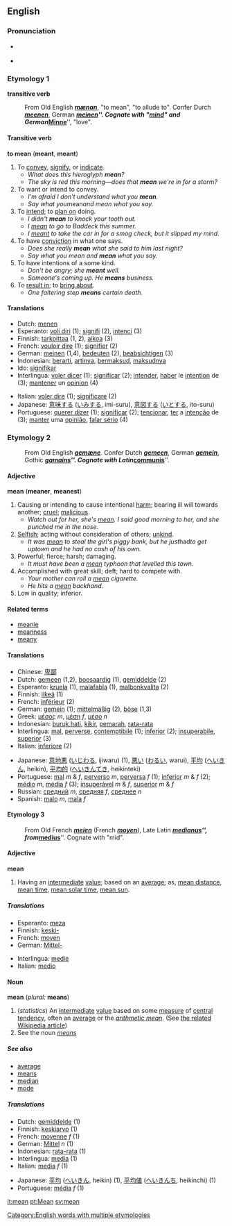 ==English==
=== Pronunciation ===
*{{IPAlink}} {{IPA|/miːn/}}
*{{AHD|/mēn/}}
=== Etymology 1 ===
''' transitive verb'''
:From Old English '''''[[mænan]]''''', "to mean", "to allude to". Confer Durch '''''[[meenen]]''''', German '''''[[meinen]]'''''. Cognate with "[[mind]]" and German '''''[[Minne]]''''', "love".

==== Transitive verb ====
'''to mean''' ('''meant''', '''meant''')
# To [[convey]], [[signify]], or [[indicate]].
#* ''What does this hieroglyph '''mean'''?'' 
#* ''The sky is red this morning&mdash;does that '''mean''' we're in for a storm?''
# To want or intend to convey.
#* ''I'm afraid I don't understand what you '''mean'''.''
#* ''Say what you ''mean'' and mean what you say.''
# To [[intend]]; to [[plan on]] doing.
#* ''I didn't '''mean''' to knock your tooth out.''
#* ''I [[mean]] to go to Baddeck this summer.''
#* ''I [[meant]] to take the car in for a smog check, but it slipped my mind.''
# To have [[conviction]] in what one says.
#* ''Does she really '''mean''' what she said to him last night?''
#* ''Say what you mean and '''mean''' what you say.''
# To have intentions of a some kind.
#* ''Don't be angry; she '''meant''' well.''
#* ''Someone's coming up.  He '''means''' business.''
# To [[result in]]; to [[bring about]].
#* ''One faltering step '''means''' certain death.''

==== Translations ====
{{top}}
*Dutch: [[menen]]
*Esperanto: [[voli diri]] (1); [[signifi]] (2), [[intenci]] (3)
*Finnish: [[tarkoittaa]] (1, 2), [[aikoa]] (3)
*French: [[vouloir dire]] (1); [[signifier]] (2)
*German: [[meinen]] (1,4), [[bedeuten]] (2), [[beabsichtigen]] (3)
*Indonesian: [[arti|berarti]], [[arti|artinya]], [[maksud|bermaksud]], [[maksud|maksudnya]]
*Ido: [[signifikar]]
*Interlingua: [[voler dicer]] (1); [[significar]] (2); [[intender]], [[haber]] le [[intention]] de (3); [[mantener]] un [[opinion]] (4)
{{mid}}
*Italian: [[voler dire]] (1); [[significare]] (2)
*Japanese: [[意味]]する ([[いみ]]する, imi-suru), [[意図]]する ([[いと]]する, ito-suru)
*Portuguese: [[querer dizer]] (1); [[significar]] (2); [[tencionar]], [[ter]] a [[intenção]] de (3); [[manter]] uma [[opinião]], [[falar sério]] (4)
{{bottom}}



=== Etymology 2 ===
:From Old English '''''[[gemæne]]'''''. Confer Dutch '''''[[gemeen]]''''', German '''''[[gemein]]''''', Gothic '''''[[gamains]]'''''. Cognate with Latin '''''[[communis]]'''''.

==== Adjective ====
'''mean''' ('''meaner''', '''meanest''')

# Causing or intending to cause intentional [[harm]]; bearing ill will towards another; [[cruel]]; [[malicious]].
#* ''Watch out for her, she's [[mean]].  I said good morning to her, and she punched me in the nose.''
# [[Selfish]]; acting without consideration of others; [[unkind]].
#* ''It was [[mean]] to steal the girl's piggy bank, but he just ''had'' to get uptown and he had no cash of his own.''
# Powerful; fierce; harsh; damaging.
#* ''It must have been a [[mean]] typhoon that levelled this town.''
# Accomplished with great skill; deft; hard to compete with.
#* ''Your mother can roll a [[mean]] cigarette.''
#* ''He hits a [[mean]] backhand''.
# Low in quality; inferior.

====Related terms====
*[[meanie]]
*[[meanness]]
*[[meany]]

==== Translations ====
{{top}}
*Chinese: [[卑鄙]]
*Dutch: [[gemeen]] (1,2), [[boosaardig]] (1), [[gemiddelde]] (2)
*Esperanto: [[kruela]] (1), [[malafabla]] (1), [[malbonkvalita]] (2)
*Finnish: [[ilkeä]] (1)
*French: [[inférieur]] (2)
*German: [[gemein]] (1); [[mittelmäßig]] (2), [[böse]] (1,3)
*Greek: [[μέσος]] ''m'', [[μέση]] ''f'', [[μέσο]] ''n''
*Indonesian: [[buruk hati]], [[kikir]], [[marah|pemarah]], [[rata-rata]]
*Interlingua: [[mal]], [[perverse]], [[contemptibile]] (1); [[inferior]] (2); [[insuperabile]], [[superior]] (3)
*Italian: [[inferiore]] (2)
{{mid}}
*Japanese: [[意地悪]] ([[いじわる]], ijiwaru) (1), [[悪い]] ([[わるい]], warui), [[平均]] ([[へいきん]], heikin), [[平均的]] ([[へいきんてき]], heikinteki)
*Portuguese: [[mal]] ''m'' & ''f'', [[perverso]] ''m'', [[perversa]] ''f'' (1); [[inferior]] ''m'' & ''f'' (2); [[médio]] ''m'', [[média]] ''f'' (3); [[insuperável]] ''m'' & ''f'', [[superior]] ''m'' & ''f''
*Russian: [[средний]] ''m'', [[средняя]] ''f'', [[среднее]] ''n''
*Spanish: [[malo]] ''m'', [[mala]] ''f''
{{bottom}}


==== Etymology 3 ====
:From Old French '''''[[meien]]''''' (French '''''[[moyen]]'''''), Late Latin '''''[[medianus]]''''', from '''''[[medius]]'''''. Cognate with "mid".

==== Adjective ====
'''mean'''
# Having an [[intermediate]] [[value]]; based on an [[average]]; as, [[mean distance]], [[mean time]], [[mean solar time]], [[mean sun]].

===== Translations =====
{{top}}
*Esperanto: [[meza]]
*Finnish: [[keski-]]
*French: [[moyen]]
*German: [[Mittel-]]
{{mid}}
*Interlingua: [[medie]]
*Italian: [[medio]]
{{bottom}}

==== Noun ====
'''mean''' (''plural:'' '''means''')
#(''statistics'') An [[intermediate]] [[value]] based on some [[measure]] of [[central tendency]], often an [[average]] or the ''[[arithmetic mean]]''. (See [[w:mean|the related Wikipedia article]])
#See the noun ''[[means]]''

===== See also =====
*[[average]]
*[[means]]
*[[median]]
*[[mode]]

===== Translations =====
{{top}}
*Dutch: [[gemiddelde]] (1)
*Finnish: [[keskiarvo]] (1)
*French: [[moyenne]] ''f'' (1)
*German: [[Mittel]] ''n'' (1)
*Indonesian: [[rata-rata]] (1)
*Interlingua: [[media]] (1)
*Italian: [[media]] ''f'' (1)
{{mid}}
*Japanese: [[平均]]  ([[へいきん]], heikin) (1), [[平均値]]  ([[へいきんち]], heikinchi) (1)
*Portuguese: [[média]] ''f'' (1)
{{bottom}}

[[Category:English words with multiple etymologies]]

[[it:mean]]
[[pt:Mean]]
[[sv:mean]]